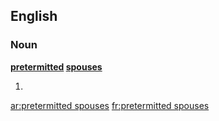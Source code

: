 ==English==

===Noun===
'''[[pretermitted]] [[spouse]]s'''

# {{plural of|pretermitted spouse}}

[[ar:pretermitted spouses]]
[[fr:pretermitted spouses]]